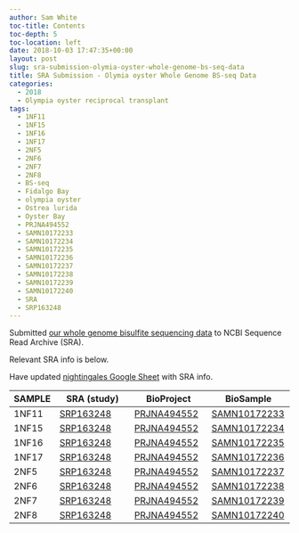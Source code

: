 ```yaml
---
author: Sam White
toc-title: Contents
toc-depth: 5
toc-location: left
date: 2018-10-03 17:47:35+00:00
layout: post
slug: sra-submission-olymia-oyster-whole-genome-bs-seq-data
title: SRA Submission - Olymia oyster Whole Genome BS-seq Data
categories:
  - 2018
  - Olympia oyster reciprocal transplant
tags:
  - 1NF11
  - 1NF15
  - 1NF16
  - 1NF17
  - 2NF5
  - 2NF6
  - 2NF7
  - 2NF8
  - BS-seq
  - Fidalgo Bay
  - olympia oyster
  - Ostrea lurida
  - Oyster Bay
  - PRJNA494552
  - SAMN10172233
  - SAMN10172234
  - SAMN10172235
  - SAMN10172236
  - SAMN10172237
  - SAMN10172238
  - SAMN10172239
  - SAMN10172240
  - SRA
  - SRP163248
---
```


Submitted [our whole genome bisulfite sequencing data](https://github.com/RobertsLab/project-olympia.oyster-genomic/wiki/Whole-genome-BSseq-December-2015) to NCBI Sequence Read Archive (SRA).

Relevant SRA info is below.

Have updated [nightingales Google Sheet](https://docs.google.com/spreadsheets/d/1_XqIOPVHSBVGscnjzDSWUeRL7HUHXfaHxVzec-I-8Xk/edit?usp=sharing) with SRA info.

| SAMPLE | SRA (study)                                                                    | BioProject                                                          | BioSample                                                           |
|--------|--------------------------------------------------------------------------------|---------------------------------------------------------------------|---------------------------------------------------------------------|
| 1NF11  | [SRP163248](https://trace.ncbi.nlm.nih.gov/Traces/sra/sra.cgi?study=SRP163248) | [PRJNA494552](https://www.ncbi.nlm.nih.gov//bioproject/PRJNA494552) | [SAMN10172233](https://www.ncbi.nlm.nih.gov/biosample/SAMN10172233) |
| 1NF15  | [SRP163248](https://trace.ncbi.nlm.nih.gov/Traces/sra/sra.cgi?study=SRP163248) | [PRJNA494552](https://www.ncbi.nlm.nih.gov//bioproject/PRJNA494552) | [SAMN10172234](https://www.ncbi.nlm.nih.gov/biosample/SAMN10172234) |
| 1NF16  | [SRP163248](https://trace.ncbi.nlm.nih.gov/Traces/sra/sra.cgi?study=SRP163248) | [PRJNA494552](https://www.ncbi.nlm.nih.gov//bioproject/PRJNA494552) | [SAMN10172235](https://www.ncbi.nlm.nih.gov/biosample/SAMN10172235) |
| 1NF17  | [SRP163248](https://trace.ncbi.nlm.nih.gov/Traces/sra/sra.cgi?study=SRP163248) | [PRJNA494552](https://www.ncbi.nlm.nih.gov//bioproject/PRJNA494552) | [SAMN10172236](https://www.ncbi.nlm.nih.gov/biosample/SAMN10172236) |
| 2NF5   | [SRP163248](https://trace.ncbi.nlm.nih.gov/Traces/sra/sra.cgi?study=SRP163248) | [PRJNA494552](https://www.ncbi.nlm.nih.gov//bioproject/PRJNA494552) | [SAMN10172237](https://www.ncbi.nlm.nih.gov/biosample/SAMN10172237) |
| 2NF6   | [SRP163248](https://trace.ncbi.nlm.nih.gov/Traces/sra/sra.cgi?study=SRP163248) | [PRJNA494552](https://www.ncbi.nlm.nih.gov//bioproject/PRJNA494552) | [SAMN10172238](https://www.ncbi.nlm.nih.gov/biosample/SAMN10172238) |
| 2NF7   | [SRP163248](https://trace.ncbi.nlm.nih.gov/Traces/sra/sra.cgi?study=SRP163248) | [PRJNA494552](https://www.ncbi.nlm.nih.gov//bioproject/PRJNA494552) | [SAMN10172239](https://www.ncbi.nlm.nih.gov/biosample/SAMN10172239) |
| 2NF8   | [SRP163248](https://trace.ncbi.nlm.nih.gov/Traces/sra/sra.cgi?study=SRP163248) | [PRJNA494552](https://www.ncbi.nlm.nih.gov//bioproject/PRJNA494552) | [SAMN10172240](https://www.ncbi.nlm.nih.gov/biosample/SAMN10172240) |
